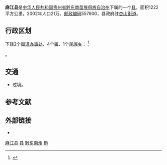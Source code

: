 {{Infobox China County
|Belong = [[贵州省|贵州省]][[黔东南苗族侗族自治州|黔东南苗族侗族自治州]]
}}

'''麻江县'''是[[中华人民共和国|中华人民共和国]][[贵州省|贵州省]][[黔东南苗族侗族自治州|黔东南苗族侗族自治州]]下属的一个[[县|县]]。面积1222平方公里，2002年人口21万。[[邮政编码|邮政编码]]557600，县政府驻[[杏山街道_(麻江县)|杏山街道]]。

== 行政区划 ==
{{PAGENAMEBASE}}下辖2个[[街道办事处|街道办事处]]、4个[[镇|镇]]、1个[[民族乡|民族乡]]：
<ref>{{PRC admin/ref sgc|52/26/35/000/000}}</ref>

{{PRC admin/children|52/26/35/000/000}}。

== 交通 ==
* {{中国国道名|320}}过境。

== 参考文献 ==
{{reflist}}

== 外部链接 ==
* {{Official website|http://www.majiang.gov.cn/|name=麻江县人民政府}}

{{麻江县行政区划}}
{{黔东南苗族侗族自治州行政区划}}
{{贵州行政区划}}
{{国家级贫困县|前}}

[[Category:麻江县|]]
[[Category:黔东南州县市|县]]
[[Category:贵州县份|黔东南州]]
[[Category:原国家级贫困县|黔]]